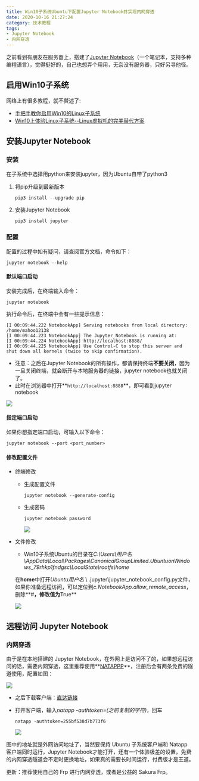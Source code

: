 ```yaml
---
title: Win10子系统Ubuntu下配置Jupyter Notebook并实现内网穿透
date: 2020-10-16 21:27:24
category: 技术教程
tags:
- Jupyter Notebook
- 内网穿透
---
```


之前看到有朋友在服务器上，搭建了[Jupyter Notebook](https://jupyter.org/)（一个笔记本，支持多种编程语言），觉得挺好的，自己也想弄个用用，无奈没有服务器，只好另寻他径。

## 启用Win10子系统

网络上有很多教程，就不赘述了:

+ [手把手教你启用Win10的Linux子系统](手把手教你启用Win10的Linux子系统)
+ [Win10上体验Linux子系统--Linux虚拟机的完美替代方案](https://www.jianshu.com/p/c3025989c28c)

## 安装Jupyter Notebook

### 安装

在子系统中选择用python来安装jupyter，因为Ubuntu自带了python3

1. 将pip升级到最新版本

   ```python
   pip3 install --upgrade pip
   ```

2. 安装Jupyter Notebook

   ```
   pip3 install jupyter
   ```

### 配置

配置的过程中如有疑问，请查阅官方文档，命令如下：

```shell
jupyter notebook --help
```

#### 默认端口启动

安装完成后，在终端输入命令：

```shell
jupyter notebook
```

执行命令后，在终端中会有一些提示信息：

```shell
[I 00:09:44.222 NotebookApp] Serving notebooks from local directory: /home/mahoo12138
[I 00:09:44.223 NotebookApp] The Jupyter Notebook is running at:
[I 00:09:44.224 NotebookApp] http://localhost:8888/
[I 00:09:44.225 NotebookApp] Use Control-C to stop this server and shut down all kernels (twice to skip confirmation).
```

+ 注意：之后在Jupyter Notebook的所有操作，都请保持终端**不要关闭**，因为一旦关闭终端，就会断开与本地服务器的链接，jupyter notebook也就关闭了。
+ 此时在浏览器中打开**`http://localhost:8888`**，即可看到jupyter notebook

![](https://cdn.jsdelivr.net/gh/mahoo12138/js-css-cdn/hexo-images/tutorials/jupyter/localhost.png)

#### 指定端口启动

如果你想指定端口启动，可输入以下命令：

```shell
jupyter notebook --port <port_number>
```

#### 修改配置文件

+ 终端修改

  + 生成配置文件

    ```shell
    jupyter notebook --generate-config
    ```

  + 生成密码

    ```shell
    jupyter notebook password
    ```

    ![](https://cdn.jsdelivr.net/gh/mahoo12138/js-css-cdn/hexo-images/tutorials/jupyter/password.png)

+ 文件修改

  + Win10子系统Ubuntu的目录在*C:\Users\用户名\AppData\Local\Packages\CanonicalGroupLimited.UbuntuonWindows_79rhkp1fndgsc\LocalState\rootfs\home*

  在**home**中打开*Ubuntu用户名* \ .jupyter\jupyter_notebook_config.py文件，如果你准备远程访问，可以定位到*c.NotebookApp.allow_remote_access*，删除**#**，修改值为**True**

  ![](https://cdn.jsdelivr.net/gh/mahoo12138/js-css-cdn/hexo-images/tutorials/jupyter/allow_amote_access.png)

## 远程访问 Jupyter Notebook

### 内网穿透

由于是在本地搭建的 Jupyter Notebook，在外网上是访问不了的，如果想远程访问的话，需要内网穿透，这里推荐使用**[NATAPPP](https://natapp.cn/)**，注册后会有两条免费的隧道使用，配置如图：

![](https://cdn.jsdelivr.net/gh/mahoo12138/js-css-cdn/hexo-images/tutorials/jupyter/natapp.png)

+ 之后下载客户端：[直达链接](https://natapp.cn/#download)

+ 打开客户端，输入*natapp -authtoken=(之前复制的字符)*，回车

  ```
  natapp -authtoken=255bf538d7b773f6
  ```

  ![](https://cdn.jsdelivr.net/gh/mahoo12138/js-css-cdn/hexo-images/tutorials/jupyter/natapp_ok.png)

图中的地址就是外网访问地址了，当然要保持 Ubuntu 子系统客户端和 Natapp 客户端同时运行，Jupyter Notebook才能打开，还有一个体验极差的设置，免费的内网穿透隧道会不定时更换地址，如果真的需要长时间运行，付费版才是王道。

更新：推荐使用自己的 Frp 进行内网穿透，或者是公益的 Sakura Frp。

